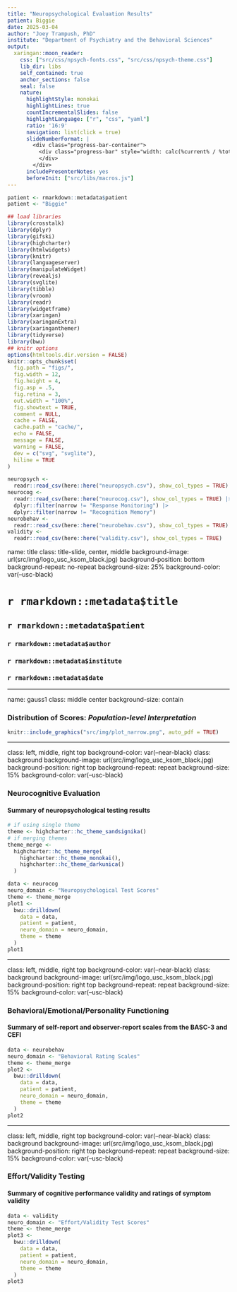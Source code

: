 ```yaml
---
title: "Neuropsychological Evaluation Results"
patient: Biggie
date: 2025-03-04
author: "Joey Trampush, PhD"
institute: "Department of Psychiatry and the Behavioral Sciences"
output:
  xaringan::moon_reader:
    css: ["src/css/npsych-fonts.css", "src/css/npsych-theme.css"]
    lib_dir: libs
    self_contained: true
    anchor_sections: false
    seal: false
    nature:
      highlightStyle: monokai
      highlightLines: true
      countIncrementalSlides: false
      highlightLanguage: ["r", "css", "yaml"]
      ratio: '16:9'
      navigation: list(click = true)
      slideNumberFormat: |
        <div class="progress-bar-container">
          <div class="progress-bar" style="width: calc(%current% / %total% * 100%);">
          </div>
        </div>
      includePresenterNotes: yes
      beforeInit: ["src/libs/macros.js"]
---
```


```r
patient <- rmarkdown::metadata$patient
patient <- "Biggie"
```

```r
## load libraries
library(crosstalk)
library(dplyr)
library(gifski)
library(highcharter)
library(htmlwidgets)
library(knitr)
library(languageserver)
library(manipulateWidget)
library(revealjs)
library(svglite)
library(tibble)
library(vroom)
library(readr)
library(widgetframe)
library(xaringan)
library(xaringanExtra)
library(xaringanthemer)
library(tidyverse)
library(bwu)
## knitr options
options(htmltools.dir.version = FALSE)
knitr::opts_chunk$set(
  fig.path = "figs/",
  fig.width = 12,
  fig.height = 4,
  fig.asp = .5,
  fig.retina = 3,
  out.width = "100%",
  fig.showtext = TRUE,
  comment = NULL,
  cache = FALSE,
  cache.path = "cache/",
  echo = FALSE,
  message = FALSE,
  warning = FALSE,
  dev = c("svg", "svglite"),
  hiline = TRUE
)
```

```r
neuropsych <-
  readr::read_csv(here::here("neuropsych.csv"), show_col_types = TRUE)
neurocog <-
  readr::read_csv(here::here("neurocog.csv"), show_col_types = TRUE) |>
  dplyr::filter(narrow != "Response Monitoring") |>
  dplyr::filter(narrow != "Recognition Memory")
neurobehav <-
  readr::read_csv(here::here("neurobehav.csv"), show_col_types = TRUE)
validity <-
  readr::read_csv(here::here("validity.csv"), show_col_types = TRUE)
```

name: title
class: title-slide, center, middle
background-image: url(src/img/logo_usc_ksom_black.jpg)
background-position: bottom
background-repeat: no-repeat
background-size: 25%
background-color: var(--usc-black)

# `r rmarkdown::metadata$title`
## `r rmarkdown::metadata$patient`
### `r rmarkdown::metadata$author`
### `r rmarkdown::metadata$institute`
### `r rmarkdown::metadata$date`

---

name: gauss1
class: middle center
background-size: contain

### Distribution of Scores: _Population-level Interpretation_

```r
knitr::include_graphics("src/img/plot_narrow.png", auto_pdf = TRUE)
```

---

class: left, middle, right top
background-color: var(--near-black)
class: background
background-image: url(src/img/logo_usc_ksom_black.jpg)
background-position: right top
background-repeat: repeat
background-size: 15%
background-color: var(--usc-black)

### Neurocognitive Evaluation

#### Summary of neuropsychological testing results

```r
# if using single theme
theme <- highcharter::hc_theme_sandsignika()
# if merging themes
theme_merge <-
  highcharter::hc_theme_merge(
    highcharter::hc_theme_monokai(),
    highcharter::hc_theme_darkunica()
  )
```


```r
data <- neurocog
neuro_domain <- "Neuropsychological Test Scores"
theme <- theme_merge
plot1 <-
  bwu::drilldown(
    data = data,
    patient = patient,
    neuro_domain = neuro_domain,
    theme = theme
  )
plot1
```

---

class: left, middle, right top
background-color: var(--near-black)
class: background
background-image: url(src/img/logo_usc_ksom_black.jpg)
background-position: right top
background-repeat: repeat
background-size: 15%
background-color: var(--usc-black)

### Behavioral/Emotional/Personality Functioning

<!-- #### Summary of self-report and observer-report scales from the PAI, CAARS, and CEFI -->
#### Summary of self-report and observer-report scales from the BASC-3 and CEFI

```r
data <- neurobehav
neuro_domain <- "Behavioral Rating Scales"
theme <- theme_merge
plot2 <-
  bwu::drilldown(
    data = data,
    patient = patient,
    neuro_domain = neuro_domain,
    theme = theme
  )
plot2
```

---

class: left, middle, right top
background-color: var(--near-black)
class: background
background-image: url(src/img/logo_usc_ksom_black.jpg)
background-position: right top
background-repeat: repeat
background-size: 15%
background-color: var(--usc-black)

### Effort/Validity Testing

#### Summary of cognitive performance validity and ratings of symptom validity

```r
data <- validity
neuro_domain <- "Effort/Validity Test Scores"
theme <- theme_merge
plot3 <-
  bwu::drilldown(
    data = data,
    patient = patient,
    neuro_domain = neuro_domain,
    theme = theme
  )
plot3
```
